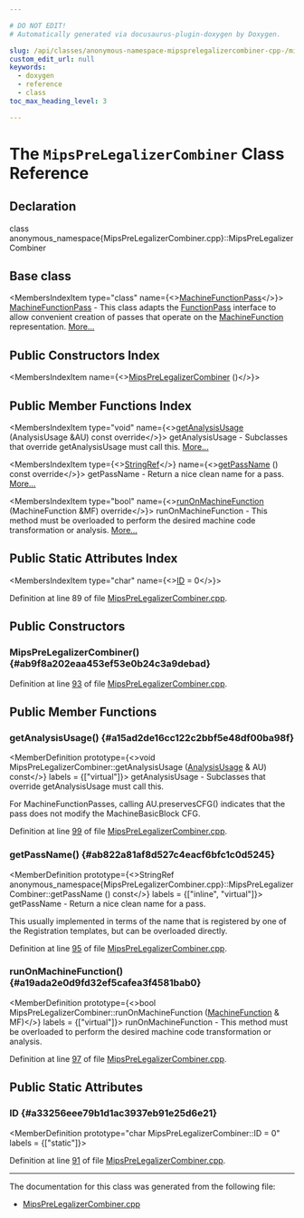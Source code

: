 ```yaml
---

# DO NOT EDIT!
# Automatically generated via docusaurus-plugin-doxygen by Doxygen.

slug: /api/classes/anonymous-namespace-mipsprelegalizercombiner-cpp-/mipsprelegalizercombiner
custom_edit_url: null
keywords:
  - doxygen
  - reference
  - class
toc_max_heading_level: 3

---
```





# The `MipsPreLegalizerCombiner` Class Reference

<DoxygenPage pluginConfig={pluginConfig}>



## Declaration

<CodeBlock>class anonymous_namespace{MipsPreLegalizerCombiner.cpp}::MipsPreLegalizerCombiner</CodeBlock>

## Base class

<MembersIndex>

<MembersIndexItem
  type="class"
  name={<><a href="/docs/api/classes/llvm/machinefunctionpass">MachineFunctionPass</a></>}>
<a href="/docs/api/classes/llvm/machinefunctionpass">MachineFunctionPass</a> - This class adapts the <a href="/docs/api/classes/llvm/functionpass">FunctionPass</a> interface to allow convenient creation of passes that operate on the <a href="/docs/api/classes/llvm/machinefunction">MachineFunction</a> representation. <a href="/docs/api/classes/llvm/machinefunctionpass/#details">More...</a>
</MembersIndexItem>

</MembersIndex>

## Public Constructors Index

<MembersIndex>

<MembersIndexItem
  name={<><a href="#ab9f8a202eaa453ef53e0b24c3a9debad">MipsPreLegalizerCombiner</a> ()</>}>
</MembersIndexItem>

</MembersIndex>

## Public Member Functions Index

<MembersIndex>

<MembersIndexItem
  type="void"
  name={<><a href="#a15ad2de16cc122c2bbf5e48df00ba98f">getAnalysisUsage</a> (AnalysisUsage &amp;AU) const override</>}>
getAnalysisUsage - Subclasses that override getAnalysisUsage must call this. <a href="#a15ad2de16cc122c2bbf5e48df00ba98f">More...</a>
</MembersIndexItem>

<MembersIndexItem
  type={<><a href="/docs/api/classes/llvm/stringref">StringRef</a></>}
  name={<><a href="#ab822a81af8d527c4eacf6bfc1c0d5245">getPassName</a> () const override</>}>
getPassName - Return a nice clean name for a pass. <a href="#ab822a81af8d527c4eacf6bfc1c0d5245">More...</a>
</MembersIndexItem>

<MembersIndexItem
  type="bool"
  name={<><a href="#a19ada2e0d9fd32ef5cafea3f4581bab0">runOnMachineFunction</a> (MachineFunction &amp;MF) override</>}>
runOnMachineFunction - This method must be overloaded to perform the desired machine code transformation or analysis. <a href="#a19ada2e0d9fd32ef5cafea3f4581bab0">More...</a>
</MembersIndexItem>

</MembersIndex>

## Public Static Attributes Index

<MembersIndex>

<MembersIndexItem
  type="char"
  name={<><a href="#a33256eee79b1d1ac3937eb91e25d6e21">ID</a> = 0</>}>
</MembersIndexItem>

</MembersIndex>


Definition at line 89 of file <a href="/docs/api/files/lib/lib/target/lib/target/mips/mipsprelegalizercombiner-cpp">MipsPreLegalizerCombiner.cpp</a>.

<SectionDefinition>

## Public Constructors

### MipsPreLegalizerCombiner() {#ab9f8a202eaa453ef53e0b24c3a9debad}

<MemberDefinition
  prototype="MipsPreLegalizerCombiner::MipsPreLegalizerCombiner ()">

Definition at line <a href="/docs/api/files/lib/lib/target/lib/target/mips/mipsprelegalizercombiner-cpp/#l00093">93</a> of file <a href="/docs/api/files/lib/lib/target/lib/target/mips/mipsprelegalizercombiner-cpp">MipsPreLegalizerCombiner.cpp</a>.
</MemberDefinition>

</SectionDefinition>

<SectionDefinition>

## Public Member Functions

### getAnalysisUsage() {#a15ad2de16cc122c2bbf5e48df00ba98f}

<MemberDefinition
  prototype={<>void MipsPreLegalizerCombiner::getAnalysisUsage (<a href="/docs/api/classes/llvm/analysisusage">AnalysisUsage</a> &amp; AU) const</>}
  labels = {["virtual"]}>
getAnalysisUsage - Subclasses that override getAnalysisUsage must call this.

For MachineFunctionPasses, calling AU.preservesCFG() indicates that the pass does not modify the MachineBasicBlock CFG.

Definition at line <a href="/docs/api/files/lib/lib/target/lib/target/mips/mipsprelegalizercombiner-cpp/#l00099">99</a> of file <a href="/docs/api/files/lib/lib/target/lib/target/mips/mipsprelegalizercombiner-cpp">MipsPreLegalizerCombiner.cpp</a>.
</MemberDefinition>

### getPassName() {#ab822a81af8d527c4eacf6bfc1c0d5245}

<MemberDefinition
  prototype={<>StringRef anonymous&#95;namespace&#123;MipsPreLegalizerCombiner.cpp&#125;::MipsPreLegalizerCombiner::getPassName () const</>}
  labels = {["inline", "virtual"]}>
getPassName - Return a nice clean name for a pass.

This usually implemented in terms of the name that is registered by one of the Registration templates, but can be overloaded directly.

Definition at line <a href="/docs/api/files/lib/lib/target/lib/target/mips/mipsprelegalizercombiner-cpp/#l00095">95</a> of file <a href="/docs/api/files/lib/lib/target/lib/target/mips/mipsprelegalizercombiner-cpp">MipsPreLegalizerCombiner.cpp</a>.
</MemberDefinition>

### runOnMachineFunction() {#a19ada2e0d9fd32ef5cafea3f4581bab0}

<MemberDefinition
  prototype={<>bool MipsPreLegalizerCombiner::runOnMachineFunction (<a href="/docs/api/classes/llvm/machinefunction">MachineFunction</a> &amp; MF)</>}
  labels = {["virtual"]}>
runOnMachineFunction - This method must be overloaded to perform the desired machine code transformation or analysis.

Definition at line <a href="/docs/api/files/lib/lib/target/lib/target/mips/mipsprelegalizercombiner-cpp/#l00097">97</a> of file <a href="/docs/api/files/lib/lib/target/lib/target/mips/mipsprelegalizercombiner-cpp">MipsPreLegalizerCombiner.cpp</a>.
</MemberDefinition>

</SectionDefinition>

<SectionDefinition>

## Public Static Attributes

### ID {#a33256eee79b1d1ac3937eb91e25d6e21}

<MemberDefinition
  prototype="char MipsPreLegalizerCombiner::ID = 0"
  labels = {["static"]}>

Definition at line <a href="/docs/api/files/lib/lib/target/lib/target/mips/mipsprelegalizercombiner-cpp/#l00091">91</a> of file <a href="/docs/api/files/lib/lib/target/lib/target/mips/mipsprelegalizercombiner-cpp">MipsPreLegalizerCombiner.cpp</a>.
</MemberDefinition>

</SectionDefinition>

<hr/>

The documentation for this class was generated from the following file:

<ul>
<li><a href="/docs/api/files/lib/lib/target/lib/target/mips/mipsprelegalizercombiner-cpp">MipsPreLegalizerCombiner.cpp</a></li>
</ul>

</DoxygenPage>
